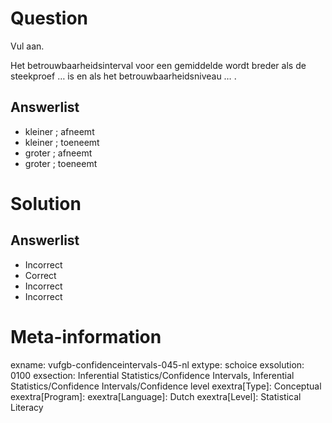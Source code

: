 Question
========
  
Vul aan.

Het betrouwbaarheidsinterval voor een gemiddelde wordt breder als de steekproef ... is en als het betrouwbaarheidsniveau ... .
  
Answerlist
----------
* kleiner ; afneemt
* kleiner ; toeneemt
* groter ; afneemt
* groter ; toeneemt

Solution
========

Answerlist
----------
* Incorrect
* Correct
* Incorrect
* Incorrect

Meta-information
================
exname: vufgb-confidenceintervals-045-nl
extype: schoice
exsolution: 0100
exsection: Inferential Statistics/Confidence Intervals, Inferential Statistics/Confidence Intervals/Confidence level
exextra[Type]: Conceptual
exextra[Program]: 
exextra[Language]: Dutch
exextra[Level]: Statistical Literacy
